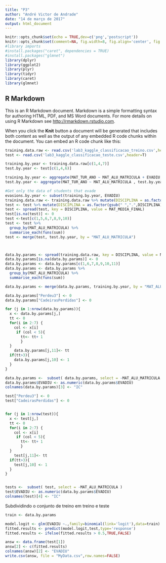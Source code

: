 ```yaml
---
title: "P3"
author: "André Victor de Andrade"
date: "14 de março de 2017"
output: html_document
---
```


```r
knitr::opts_chunk$set(echo = TRUE,dev=c('png','postscript'))
knitr::opts_chunk$set(comment=NA, fig.width=8, fig.align='center', fig.env='marginfigure')
#library imports
#install.packages("caret", dependencies = TRUE)
#install.packages("glmnet")
library(dplyr)
library(ggplot2)
library(plyr)
library(tidyr)
library(caret)
library(glmnet)
```

## R Markdown

This is an R Markdown document. Markdown is a simple formatting syntax for authoring HTML, PDF, and MS Word documents. For more details on using R Markdown see <http://rmarkdown.rstudio.com>.

When you click the **Knit** button a document will be generated that includes both content as well as the output of any embedded R code chunks within the document. You can embed an R code chunk like this:

```r
training.data.raw <- read.csv('lab3_kaggle_classificacao_treino.csv',header=T)
test <- read.csv('lab3_kaggle_classificacao_teste.csv',header=T)

training.by.year <- training.data.raw[c(1,4,7)]
test.by.year <- test[c(1,4,6)]

training.by.year <- aggregate(MAT_TUR_ANO ~ MAT_ALU_MATRICULA + EVADIU, training.by.year,  FUN= mean)
test.by.year <- aggregate(MAT_TUR_ANO ~ MAT_ALU_MATRICULA , test.by.year,  FUN= mean)

#Get only the data of students that evade
evasions.by.year <- subset(training.by.year, EVADIU)
training.data.raw <- training.data.raw %>% mutate(DISCIPLINA = as.factor(gsub(" ",".",DISCIPLINA)))
test <- test %>% mutate(DISCIPLINA = as.factor(gsub(" ",".",DISCIPLINA)))
test <- spread(test, key = DISCIPLINA, value = MAT_MEDIA_FINAL)
test[is.na(test)] <- 0
test <-test[c(1,5,6,7,8,9,10)]
test <- test %>% 
  group_by(MAT_ALU_MATRICULA) %>% 
  summarise_each(funs(sum))
test <- merge(test, test.by.year, by = "MAT_ALU_MATRICULA")



data.by.params <- spread(training.data.raw, key = DISCIPLINA, value = MAT_MEDIA_FINAL)
data.by.params[is.na(data.by.params)] <- 0
data.by.params <- data.by.params[c(1,6,7,8,9,10,11)]
data.by.params <- data.by.params %>% 
  group_by(MAT_ALU_MATRICULA) %>% 
  summarise_each(funs(sum))

data.by.params <- merge(data.by.params, training.by.year, by = "MAT_ALU_MATRICULA")

```


```r
data.by.params["Perdeu3"] <- 0
data.by.params["CadeirasPerdidas"] <- 0

for (j in 1:nrow(data.by.params)){ 
  x <- data.by.params[j,]
  tt <- 0
  for(i in 2:7) {
    col <- x[i]
     if (col < 5){
       tt<- tt+ 1
       }
  }
    data.by.params[j,11]<- tt
  if(tt>3){
    data.by.params[j,10] <- 1
  }
}

data.by.params <-  subset( data.by.params, select = -MAT_ALU_MATRICULA )
data.by.params$EVADIU <- as.numeric(data.by.params$EVADIU)
colnames(data.by.params)[3] <- "IC"
```


```r
test["Perdeu3"] <- 0
test["CadeirasPerdidas"] <- 0


for (j in 1:nrow(test)){ 
  x <- test[j,]
  tt <- 0
  for(i in 2:7) {
    col <- x[i]
     if (col < 5){
       tt<- tt+ 1
       }
  }
    test[j,11]<- tt
  if(tt>3){
    test[j,10] <- 1
  }
}


tests <-  subset( test, select = -MAT_ALU_MATRICULA )
test$EVADIU <- as.numeric(data.by.params$EVADIU)
colnames(test)[4] <- "IC"
```

Subdividindo o conjunto de treino em treino e teste
```r
train <- data.by.params

```

```r
model.logit <- glm(EVADIU ~.,family=binomial(link='logit'),data=train)
fitted.results <- predict(model.logit,test,type='response')
fitted.results <- ifelse(fitted.results > 0.5,TRUE,FALSE)

answ <- data.frame(test[1])
answ[2] <- c(fitted.results)
colnames(answ)[2] <- "EVADIU"
write.csv(answ, file = "MyData.csv",row.names=FALSE)


```

